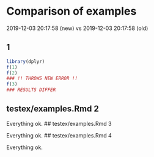 # Comparison of examples

2019-12-03 20:17:58 (new) vs
2019-12-03 20:17:58 (old)

##  1

```r
library(dplyr)
f(1)
f(2)
### !! THROWS NEW ERROR !!
f(3)
### RESULTS DIFFER
```
## testex/examples.Rmd 2

Everything ok.
## testex/examples.Rmd 3

Everything ok.
## testex/examples.Rmd 4

Everything ok.
